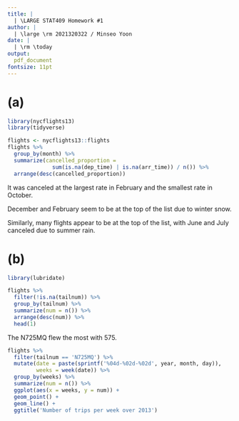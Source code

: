 ---
title: |
  | \LARGE STAT409 Homework #1
author: |
  | \large \rm 2021320322 / Minseo Yoon
date: |
  | \rm \today
output:
  pdf_document
fontsize: 11pt
---

# (a)
```{r echo=TRUE, message=FALSE, warning=FALSE}
library(nycflights13)
library(tidyverse)

flights <- nycflights13::flights
flights %>%
  group_by(month) %>%
  summarize(cancelled_proportion = 
              sum(is.na(dep_time) | is.na(arr_time)) / n()) %>%
  arrange(desc(cancelled_proportion))
```
It was canceled at the largest rate in February and the smallest rate in October.

December and February seem to be at the top of the list due to winter snow.

Similarly, many flights appear to be at the top of the list, with June and July canceled due to summer rain.

# (b)
```{r echo=TRUE, message=FALSE, warning=FALSE}
library(lubridate)

flights %>%
  filter(!is.na(tailnum)) %>%
  group_by(tailnum) %>%
  summarize(num = n()) %>%
  arrange(desc(num)) %>%
  head(1)
```
The N725MQ flew the most with 575.

```{r echo=TRUE, message=FALSE, warning=FALSE}
flights %>%
  filter(tailnum == 'N725MQ') %>%
  mutate(date = paste(sprintf('%04d-%02d-%02d', year, month, day)), 
         weeks = week(date)) %>%
  group_by(weeks) %>%
  summarize(num = n()) %>%
  ggplot(aes(x = weeks, y = num)) +
  geom_point() +
  geom_line() +
  ggtitle('Number of trips per week over 2013')
```
